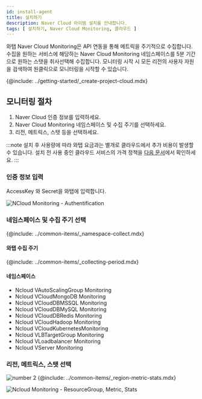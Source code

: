 ```yaml
---
id: install-agent
title: 설치하기
description: Naver Cloud 아이템 설치를 안내합니다.
tags: [ 설치하기, Naver Cloud Monitoring, 클라우드 ]
---
```



와탭 Naver Cloud Monitoring은 API 연동을 통해 메트릭을 주기적으로 수집합니다. 수집을 원하는 서비스에 해당하는 Naver Cloud Monitoring 네임스페이스를 5분 기간으로 원하는 스탯을 취사선택해 수집합니다. 모니터링 시작 시 모든 리전의 사용자 자원을 검색하여 원클릭으로 모니터링을 시작할 수 있습니다. 

{@include: ../getting-started/_create-project-cloud.mdx}  

## 모니터링 절차

<!-- 
1. 사용자 와탭 콘솔에서 인티그레이션 프로젝트를 Naver Cloud Monitoring 사용 상태로 생성하세요. 
-->

1. Naver Cloud 인증 정보를 입력하세요.
1. Naver Cloud Monitoring 네임스페이스 및 수집 주기를 선택하세요.
1. 리전, 메트릭스, 스탯 등을 선택하세요.

:::note
설치 후 사용량에 따라 와탭 요금과는 별개로 클라우드에서 추가 비용이 발생할 수 있습니다. 설치 전 사용 중인 클라우드 서비스의 가격 정책을 [다음 문서](https://www.ncloud.com/charge/price)에서 확인하세요.
:::

### 인증 정보 입력

AccessKey 와 Secret을 와탭에 입력합니다.

![NCloud Monitoring - Authentification](https://img.whatap.io/media/images/whatap_ncloud_auth_dialog.png)

### 네임스페이스 및 수집 주기 선택
 
{@include: ../common-items/_namespace-collect.mdx}  

#### 와탭 수집 주기

{@include: ../common-items/_collecting-period.mdx} 

#### 네임스페이스

* Ncloud VAutoScalingGroup Monitoring
* Ncloud VCloudMongoDB Monitoring
* Ncloud VCloudDBMSSQL Monitoring
* Ncloud VCloudDBMySQL Monitoring
* Ncloud VCloudDBRedis Monitoring
* Ncloud VCloudHadoop Monitoring
* Ncloud VCloudKubernetesMonitoring
* Ncloud VLBTargetGroup Monitoring
* Ncloud VLoadbalancer Monitoring
* Ncloud VServer Monitoring

### 리전, 메트릭스, 스탯 선택
 
![number 2](/img/number-02.png) {@include: ../common-items/_region-metric-stats.mdx} 

![Ncloud Monitoring - ResourceGroup, Metric, Stats](https://img.whatap.io/media/images/ncloud_region_dialog.png)